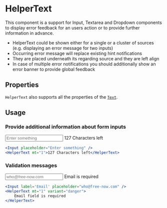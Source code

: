 
<Meta of={HelperTextStories} />

# HelperText

This component is a support for Input, Textarea and Dropdown components to display error feedback
for an users action or to provide further information in advance.

-   HelperText could be shown either for a single or a cluster of sources (e.g. displaying an error message for two inputs)
-   Occurring error message will replace existing hint notifications
-   They are placed underneath its regarding source and they are left align
-   In case of multiple error notifications you should additionally show an error banner to provide global feedback

## Properties

<ArgTypes of={HelperTextStories} />

`HelperText` also supports all the properties of the [`Text`](?path=/docs/components-text--docs).

## Usage

### Provide additional information about form inputs

<Unstyled>
    <Input placeholder="Enter something" />
    <HelperText mt="1">127 Characters left</HelperText>
</Unstyled>

```jsx
<Input placeholder="Enter something" />
<HelperText mt="1">127 Characters left</HelperText>
```

### Validation messages

<Unstyled>
    <Input label="Email" placeholder="who@free-now.com" />
    <HelperText mt="1" variant="danger">
        Email is required
    </HelperText>
</Unstyled>

```jsx
<Input label='Email' placeholder="who@free-now.com" />
<HelperText mt="1" variant="danger">
    Email field is required
</HelperText>
```

<Stories includePrimary={false} />
